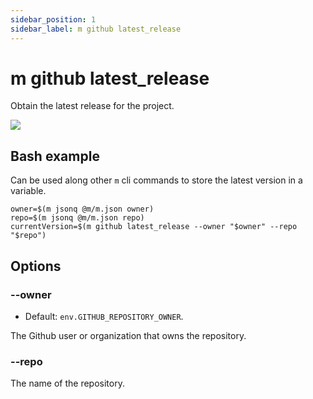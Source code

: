 ```yaml
---
sidebar_position: 1
sidebar_label: m github latest_release
---
```


# m github latest_release

Obtain the latest release for the project.

![](./_img/latest_release.svg)

## Bash example

Can be used along other `m` cli commands to store the latest version in a
variable.

```shell
owner=$(m jsonq @m/m.json owner)
repo=$(m jsonq @m/m.json repo)
currentVersion=$(m github latest_release --owner "$owner" --repo "$repo")
```

## Options

### --owner

- Default: `env.GITHUB_REPOSITORY_OWNER`.

The Github user or organization that owns the repository.

### --repo

The name of the repository.
